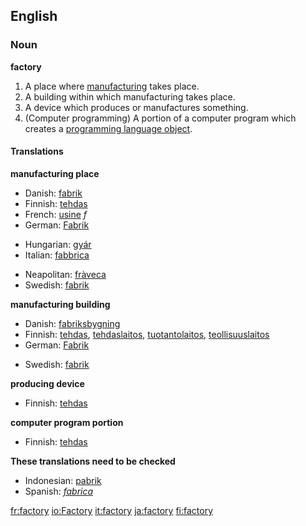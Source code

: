 ==English==
===Noun===
'''factory'''

# A place where [[manufacture|manufacturing]] takes place.
# A building within which manufacturing takes place.
# A device which produces or manufactures something.
# (Computer programming) A portion of a computer program which creates a [[object-oriented programming|programming language object]].

====Translations====

'''manufacturing place'''
{{top}}

* Danish: [[fabrik]] {{c}}
* Finnish: [[tehdas]]
* French: [[usine]] ''f''
* German: [[Fabrik]]
{{mid}}
* Hungarian: [[gyár]]
* Italian: [[fabbrica]] {{f}}

* Neapolitan: [[fràveca]] {{f}}
* Swedish: [[fabrik]] {{c}}
{{bottom}}

'''manufacturing building'''
{{top}}

* Danish: [[fabriksbygning]] {{c}}
* Finnish: [[tehdas]], [[tehdaslaitos]], [[tuotantolaitos]], [[teollisuuslaitos]]
* German: [[Fabrik]]
{{mid}}

* Swedish: [[fabrik]] {{c}}
{{bottom}}

'''producing device'''
{{top}}

* Finnish: [[tehdas]]
{{mid}}

{{bottom}}

'''computer program portion'''
{{top}}

* Finnish: [[tehdas]]
{{mid}}

{{bottom}}

'''These translations need to be checked'''
{{checktrans}}
* Indonesian: [[pabrik]]
* Spanish: ''[[fabrica]]''

[[fr:factory]]
[[io:Factory]]
[[it:factory]]
[[ja:factory]]
[[fi:factory]]